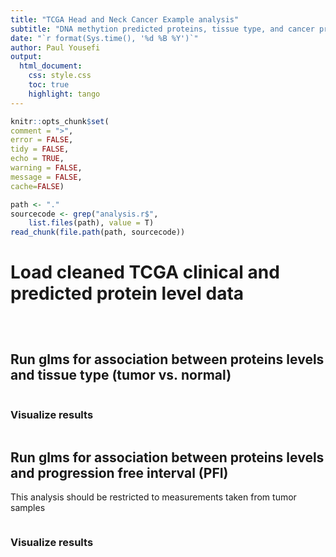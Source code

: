 ```yaml
---
title: "TCGA Head and Neck Cancer Example analysis"
subtitle: "DNA methytion predicted proteins, tissue type, and cancer progression"
date: "`r format(Sys.time(), '%d %B %Y')`"
author: Paul Yousefi
output:
  html_document:
    css: style.css
    toc: true
    highlight: tango
---
```


```r
knitr::opts_chunk$set(
comment = ">",
error = FALSE,
tidy = FALSE,
echo = TRUE, 
warning = FALSE, 
message = FALSE,
cache=FALSE)
```

```r
path <- "."
sourcecode <- grep("analysis.r$", 
	list.files(path), value = T)
read_chunk(file.path(path, sourcecode))
```

# Load cleaned TCGA clinical and predicted protein level data

```r
```

```r
```

```r
```

## Run glms for association between proteins levels and tissue type (tumor vs. normal)

```r
```

### Visualize results

```r
```

## Run glms for association between proteins levels and progression free interval (PFI)

This analysis should be restricted to measurements taken from tumor samples

```r
```

### Visualize results

```r
```


